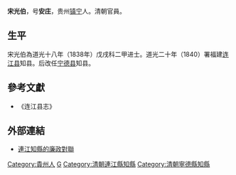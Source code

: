 '''宋光伯'''，号'''安庄'''，贵州[[镇宁|镇宁]]人。清朝官員。

== 生平 ==
宋光伯為道光十八年（1838年）戊戌科二甲进士。道光二十年（1840）署福建[[连江县|连江县]]知县。后改任[[宁德县|宁德县]]知县。

==參考文獻==
*《连江县志》

==外部連結==
*[http://www.qgxjj.gov.cn/jiaoyu/ShowArticle.asp?ArticleID=289 連江知縣的廉政對聯]{{dead link|date=2017年12月 |bot=InternetArchiveBot |fix-attempted=yes }}

{{道光十八年戊戌科殿試金榜}}

{{Authority control}}

{{DEFAULTSORT:Song宋}}
[[Category:貴州人|Category:貴州人]]
[[Category:宋姓|G]]
[[Category:清朝連江縣知縣|Category:清朝連江縣知縣]]
[[Category:清朝寧德縣知縣|Category:清朝寧德縣知縣]]